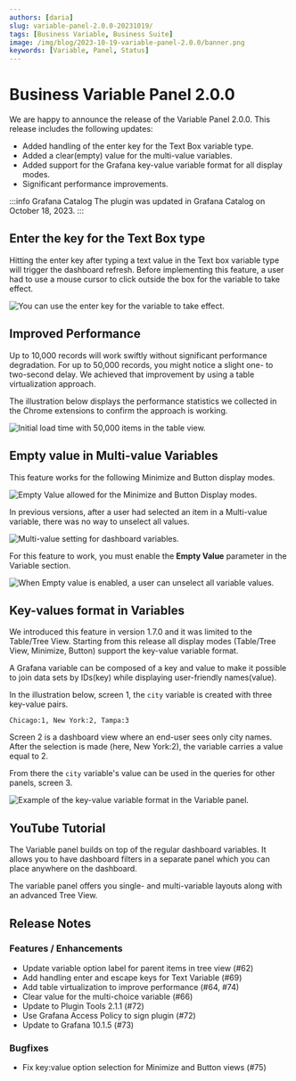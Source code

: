 ```yaml
---
authors: [daria]
slug: variable-panel-2.0.0-20231019/
tags: [Business Variable, Business Suite]
image: /img/blog/2023-10-19-variable-panel-2.0.0/banner.png
keywords: [Variable, Panel, Status]
---
```



# Business Variable Panel 2.0.0

We are happy to announce the release of the Variable Panel 2.0.0. This release includes the following updates:

- Added handling of the enter key for the Text Box variable type.
- Added a clear(empty) value for the multi-value variables.
- Added support for the Grafana key-value variable format for all display modes.
- Significant performance improvements.

:::info Grafana Catalog
The plugin was updated in Grafana Catalog on October 18, 2023.
:::

<Shorts
  src="https://www.youtube.com/embed/ghaFZ3ts3kk"
  title="Variable panel 1.7.0 and 2.0.0 for Grafana."
/>

## Enter the key for the Text Box type

Hitting the enter key after typing a text value in the Text box variable type will trigger the dashboard refresh. Before implementing this feature, a user had to use a mouse cursor to click outside the box for the variable to take effect.

<Image
  title="You can use the enter key for the variable to take effect."
  src="/img/blog/2023-10-19-variable-panel-2.0.0/enter.png"
/>

## Improved Performance

Up to 10,000 records will work swiftly without significant performance degradation. For up to 50,000 records, you might notice a slight one- to two-second delay. We achieved that improvement by using a table virtualization approach.

The illustration below displays the performance statistics we collected in the Chrome extensions to confirm the approach is working.

<Image
  title="Initial load time with 50,000 items in the table view."
  src="/img/blog/2023-10-19-variable-panel-2.0.0/performance.png"
/>

## Empty value in Multi-value Variables

This feature works for the following Minimize and Button display modes.

<Image
  title="Empty Value allowed for the Minimize and Button Display modes."
  src="/img/blog/2023-10-19-variable-panel-2.0.0/empty-value.png"
/>

In previous versions, after a user had selected an item in a Multi-value variable, there was no way to unselect all values.

<Image
  title="Multi-value setting for dashboard variables."
  src="/img/blog/2023-10-19-variable-panel-2.0.0/multi-value.png"
/>

For this feature to work, you must enable the <b>Empty Value</b> parameter in the Variable section.

<Image
  title="When Empty value is enabled, a user can unselect all variable values."
  src="/img/blog/2023-10-19-variable-panel-2.0.0/empty-all.png"
/>

## Key-values format in Variables

We introduced this feature in version 1.7.0 and it was limited to the Table/Tree View. Starting from this release all display modes (Table/Tree View, Minimize, Button) support the key-value variable format.

A Grafana variable can be composed of a key and value to make it possible to join data sets by IDs(key) while displaying user-friendly names(value).

In the illustration below, screen 1, the `city` variable is created with three key-value pairs.

```text
Chicago:1, New York:2, Tampa:3
```

Screen 2 is a dashboard view where an end-user sees only city names. After the selection is made (here, New York:2), the variable carries a value equal to 2.

From there the `city` variable's value can be used in the queries for other panels, screen 3.

<Image
  title="Example of the key-value variable format in the Variable panel."
  src="/img/blog/2023-10-19-variable-panel-2.0.0/key-value.png"
/>

<GettingStarted />

## YouTube Tutorial

The Variable panel builds on top of the regular dashboard variables. It allows you to have dashboard filters in a separate panel which you can place anywhere on the dashboard.

The variable panel offers you single- and multi-variable layouts along with an advanced Tree View.

<Youtube
  id="mYYtMW9qiPA"
  title="Demonstrates the Variable panel functionality."
/>

## Release Notes

### Features / Enhancements

- Update variable option label for parent items in tree view (#62)
- Add handling enter and escape keys for Text Variable (#69)
- Add table virtualization to improve performance (#64, #74)
- Clear value for the multi-choice variable (#66)
- Update to Plugin Tools 2.1.1 (#72)
- Use Grafana Access Policy to sign plugin (#72)
- Update to Grafana 10.1.5 (#73)

### Bugfixes

- Fix key:value option selection for Minimize and Button views (#75)

<Feedback />
